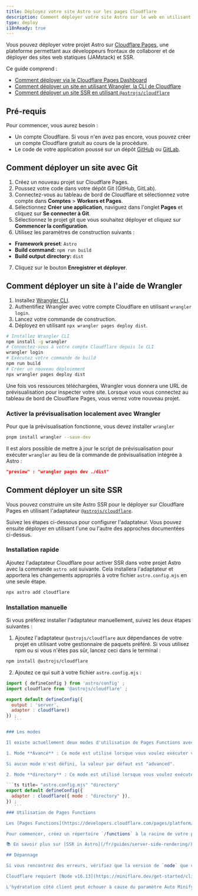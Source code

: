 ```yaml
---
title: Déployez votre site Astro sur les pages Cloudflare
description: Comment déployer votre site Astro sur le web en utilisant les pages Cloudflare.
type: deploy
i18nReady: true
---
```


Vous pouvez déployer votre projet Astro sur [Cloudflare Pages](https://pages.cloudflare.com/), une plateforme permettant aux développeurs frontaux de collaborer et de déployer des sites web statiques (JAMstack) et SSR.

Ce guide comprend :

- [Comment déployer via le Cloudflare Pages Dashboard](#comment-déployer-un-site-avec-git)
- [Comment déployer un site en utilisant Wrangler, la CLI de Cloudflare](#comment-déployer-un-site-à-laide-de-wrangler)
- [Comment déployer un site SSR en utilisant `@astrojs/cloudflare`](#comment-déployer-un-site-ssr)

## Pré-requis

Pour commencer, vous aurez besoin :

- Un compte Cloudflare. Si vous n'en avez pas encore, vous pouvez créer un compte Cloudflare gratuit au cours de la procédure.
- Le code de votre application poussé sur un dépôt [GitHub](https://github.com/) ou [GitLab](https://about.gitlab.com/).

## Comment déployer un site avec Git

1. Créez un nouveau projet sur Cloudflare Pages.
2. Poussez votre code dans votre dépôt Git (GitHub, GitLab).
3. Connectez-vous au tableau de bord de Cloudflare et sélectionnez votre compte dans **Comptes** > **Workers et Pages**.
4. Sélectionnez **Créer une application**, naviguez dans l'onglet **Pages** et cliquez sur **Se connecter à Git**.
5. Sélectionnez le projet git que vous souhaitez déployer et cliquez sur **Commencer la configuration**.
6. Utilisez les paramètres de construction suivants :

 - **Framework preset**: `Astro`
 - **Build command:** `npm run build`
 - **Build output directory:** `dist`

7. Cliquez sur le bouton **Enregistrer et déployer**.

## Comment déployer un site à l'aide de Wrangler

1. Installez [Wrangler CLI](https://developers.cloudflare.com/workers/wrangler/get-started/).
2. Authentifiez Wrangler avec votre compte Cloudflare en utilisant `wrangler login`.
3. Lancez votre commande de construction.
4. Déployez en utilisant `npx wrangler pages deploy dist`.

```bash
# Installez Wrangler CLI
npm install -g wrangler
# Connectez-vous à votre compte Cloudflare depuis le CLI
wrangler login
# Exécutez votre commande de build
npm run build
# Créer un nouveau déploiement
npx wrangler pages deploy dist
```

Une fois vos ressources téléchargées, Wrangler vous donnera une URL de prévisualisation pour inspecter votre site. Lorsque vous vous connectez au tableau de bord de Cloudflare Pages, vous verrez votre nouveau projet.

### Activer la prévisualisation localement avec Wrangler

Pour que la prévisualisation fonctionne, vous devez installer `wrangler`

```bash
pnpm install wrangler --save-dev
```

Il est alors possible de mettre à jour le script de prévisualisation pour exécuter `wrangler` au lieu de la commande de prévisualisation intégrée à Astro :


```json title="package.json"
"preview" : "wrangler pages dev ./dist"
```

## Comment déployer un site SSR

Vous pouvez construire un site Astro SSR pour le déployer sur Cloudflare Pages en utilisant l'adaptateur [`@astrojs/cloudflare`](/fr/guides/integrations-guide/cloudflare/).

Suivez les étapes ci-dessous pour configurer l'adaptateur. Vous pouvez ensuite déployer en utilisant l'une ou l'autre des approches documentées ci-dessus.

### Installation rapide

Ajoutez l'adaptateur Cloudflare pour activer SSR dans votre projet Astro avec la commande `astro add` suivante. Cela installera l'adaptateur et apportera les changements appropriés à votre fichier `astro.config.mjs` en une seule étape.

```bash
npx astro add cloudflare
```

### Installation manuelle

Si vous préférez installer l'adaptateur manuellement, suivez les deux étapes suivantes :

1. Ajoutez l'adaptateur `@astrojs/cloudflare` aux dépendances de votre projet en utilisant votre gestionnaire de paquets préféré. Si vous utilisez npm ou si vous n'êtes pas sûr, lancez ceci dans le terminal :

 ```bash
 npm install @astrojs/cloudflare
 ```

2. Ajoutez ce qui suit à votre fichier `astro.config.mjs` :

 ```js title="astro.config.mjs" ins={2, 5-6}
 import { defineConfig } from 'astro/config' ;
 import cloudflare from '@astrojs/cloudflare' ;

 export default defineConfig({
   output : 'server',
   adapter : cloudflare()
 }) ;
    ```

### Les modes

Il existe actuellement deux modes d'utilisation de Pages Functions avec l'adaptateur [`@astrojs/cloudflare`](https://github.com/withastro/astro/tree/main/packages/integrations/cloudflare#readme).

1. Mode **Avancé** : Ce mode est utilisé lorsque vous voulez exécuter votre fonction en mode "avancé" qui récupère le `_worker.js` dans `dist`, ou en mode répertoire où les pages compileront le worker à partir d'un dossier de fonctions à la racine du projet.

Si aucun mode n'est défini, la valeur par défaut est "advanced".

2. Mode **directory** : Ce mode est utilisé lorsque vous voulez exécuter votre fonction en mode "répertoire", ce qui signifie que l'adaptateur compilera la partie client de votre application de la même manière, mais il déplacera le script worker dans un dossier `functions` à la racine du projet. L'adaptateur ne placera jamais qu'un `[[path]].js` dans ce dossier, ce qui vous permet d'ajouter des plugins et des pages middleware supplémentaires qui peuvent être vérifiés dans le contrôle de version.

 ```ts title= "astro.config.mjs" "directory"
 export default defineConfig({
   adapter : cloudflare({ mode : "directory" }),
 }) ;
    ```
### Utilisation de Pages Functions

Les [Pages Functions](https://developers.cloudflare.com/pages/platform/functions/) vous permettent d'exécuter du code côté serveur afin d'activer des fonctionnalités dynamiques sans avoir recours à un serveur dédié.

Pour commencer, créez un répertoire `/functions` à la racine de votre projet. L'écriture de vos fichiers Functions dans ce répertoire génère automatiquement un Worker avec des fonctionnalités personnalisées aux itinéraires prédéfinis. Pour en savoir plus sur l'écriture des fonctions, consultez la [documentation Pages Functions](https://developers.cloudflare.com/pages/platform/functions/).

📚 En savoir plus sur [SSR in Astro](/fr/guides/server-side-rendering/).

## Dépannage

Si vous rencontrez des erreurs, vérifiez que la version de `node` que vous utilisez localement (`node -v`) correspond à la version que vous spécifiez dans la variable d'environnement.

Cloudflare requiert [Node v16.13](https://miniflare.dev/get-started/cli#installation), qui est une version plus récente que la version minimale d'Astro, donc vérifiez que vous utilisez au moins v16.13.

L'hydratation côté client peut échouer à cause du paramètre Auto Minify de Cloudflare. Si vous voyez `Hydration completed but contains mismatches` dans la console, assurez-vous de désactiver Auto Minify dans les paramètres de Cloudflare.
